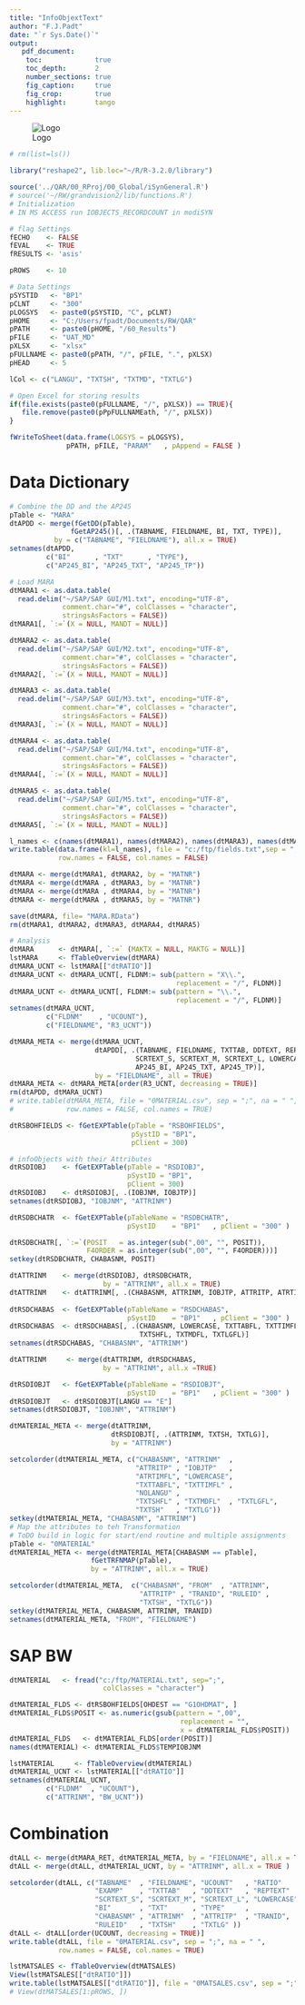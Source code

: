 ```yaml
---
title: "InfoObjextText"
author: "F.J.Padt"
date: "`r Sys.Date()`"
output: 
   pdf_document:
    toc:             true
    toc_depth:       2
    number_sections: true
    fig_caption:     true
    fig_crop:        true
    highlight:       tango    
---
```


\newpage
![Logo](http://www.grandvision.com/img/logoGV.png) 

```r
# rm(list=ls())

library("reshape2", lib.loc="~/R/R-3.2.0/library")

source('../QAR/00_RProj/00_Global/iSynGeneral.R')
# source('~/RW/grandvision2/lib/functions.R')
# Initialization
# IN MS ACCESS run IOBJECTS_RECORDCOUNT in modiSYN

# flag Settings
fECHO    <- FALSE
fEVAL    <- TRUE
fRESULTS <- 'asis' 

pROWS    <- 10

# Data Settings
pSYSTID   <- "BP1"
pCLNT     <- "300"
pLOGSYS   <- paste0(pSYSTID, "C", pCLNT)
pHOME     <- "C:/Users/fpadt/Documents/RW/QAR"
pPATH     <- paste0(pHOME, "/60_Results")  
pFILE     <- "UAT_MD"
pXLSX     <- "xlsx"
pFULLNAME <- paste0(pPATH, "/", pFILE, ".", pXLSX)
pHEAD     <- 5 

lCol <- c("LANGU", "TXTSH", "TXTMD", "TXTLG")

# Open Excel for storing results
if(file.exists(paste0(pFULLNAME, "/", pXLSX)) == TRUE){
   file.remove(paste0(pPpFULLNAMEath, "/", pXLSX))
}

fWriteToSheet(data.frame(LOGSYS = pLOGSYS), 
              pPATH, pFILE, "PARAM"   , pAppend = FALSE )

```

# Data Dictionary

```r

# Combine the DD and the AP245
pTable <- "MARA"
dtAPDD <- merge(fGetDD(pTable), 
               fGetAP245()[, .(TABNAME, FIELDNAME, BI, TXT, TYPE)],
           by = c("TABNAME", "FIELDNAME"), all.x = TRUE)
setnames(dtAPDD, 
         c("BI"      , "TXT"      , "TYPE"),
         c("AP245_BI", "AP245_TXT", "AP245_TP"))

# Load MARA
dtMARA1 <- as.data.table(
  read.delim("~/SAP/SAP GUI/M1.txt", encoding="UTF-8", 
             comment.char="#", colClasses = "character", 
             stringsAsFactors = FALSE))
dtMARA1[, `:=`(X = NULL, MANDT = NULL)]

dtMARA2 <- as.data.table(
  read.delim("~/SAP/SAP GUI/M2.txt", encoding="UTF-8", 
             comment.char="#", colClasses = "character", 
             stringsAsFactors = FALSE))
dtMARA2[, `:=`(X = NULL, MANDT = NULL)]

dtMARA3 <- as.data.table(
  read.delim("~/SAP/SAP GUI/M3.txt", encoding="UTF-8", 
             comment.char="#", colClasses = "character", 
             stringsAsFactors = FALSE))
dtMARA3[, `:=`(X = NULL, MANDT = NULL)]

dtMARA4 <- as.data.table(
  read.delim("~/SAP/SAP GUI/M4.txt", encoding="UTF-8", 
             comment.char="#", colClasses = "character", 
             stringsAsFactors = FALSE))
dtMARA4[, `:=`(X = NULL, MANDT = NULL)]

dtMARA5 <- as.data.table(
  read.delim("~/SAP/SAP GUI/M5.txt", encoding="UTF-8", 
             comment.char="#", colClasses = "character", 
             stringsAsFactors = FALSE))
dtMARA5[, `:=`(X = NULL, MANDT = NULL)]

l_names <- c(names(dtMARA1), names(dtMARA2), names(dtMARA3), names(dtMARA4), names(dtMARA5))
write.table(data.frame(kl=l_names), file = "c:/ftp/fields.txt",sep = ";", 
            row.names = FALSE, col.names = FALSE)

dtMARA <- merge(dtMARA1, dtMARA2, by = "MATNR")
dtMARA <- merge(dtMARA , dtMARA3, by = "MATNR")
dtMARA <- merge(dtMARA , dtMARA4, by = "MATNR")
dtMARA <- merge(dtMARA , dtMARA5, by = "MATNR")

save(dtMARA, file= "MARA.RData")
rm(dtMARA1, dtMARA2, dtMARA3, dtMARA4, dtMARA5)

# Analysis
dtMARA      <- dtMARA[, `:=` (MAKTX = NULL, MAKTG = NULL)]
lstMARA     <- fTableOverview(dtMARA)
dtMARA_UCNT <- lstMARA[["dtRATIO"]]
dtMARA_UCNT <- dtMARA_UCNT[, FLDNM:= sub(pattern = "X\\.", 
                                         replacement = "/", FLDNM)]
dtMARA_UCNT <- dtMARA_UCNT[, FLDNM:= sub(pattern = "\\.", 
                                         replacement = "/", FLDNM)]
setnames(dtMARA_UCNT, 
         c("FLDNM"    , "UCOUNT"),
         c("FIELDNAME", "R3_UCNT"))

dtMARA_META <- merge(dtMARA_UCNT, 
                     dtAPDD[, .(TABNAME, FIELDNAME, TXTTAB, DDTEXT, REPTEXT, 
                               SCRTEXT_S, SCRTEXT_M, SCRTEXT_L, LOWERCASE, 
                               AP245_BI, AP245_TXT, AP245_TP)], 
                     by = "FIELDNAME", all = TRUE)
dtMARA_META <- dtMARA_META[order(R3_UCNT, decreasing = TRUE)]
rm(dtAPDD, dtMARA_UCNT)
# write.table(dtMARA_META, file = "0MATERIAL.csv", sep = ";", na = " ",
#             row.names = FALSE, col.names = TRUE)
```

```r

dtRSBOHFIELDS <- fGetEXPTable(pTable = "RSBOHFIELDS", 
                              pSystID = "BP1",
                              pClient = 300)  

# infoObjects with their Attributes
dtRSDIOBJ    <- fGetEXPTable(pTable = "RSDIOBJ", 
                             pSystID = "BP1",
                             pClient = 300) 
dtRSDIOBJ    <- dtRSDIOBJ[, .(IOBJNM, IOBJTP)]
setnames(dtRSDIOBJ, "IOBJNM", "ATTRINM")

dtRSDBCHATR  <- fGetEXPTable(pTableName = "RSDBCHATR", 
                             pSystID    = "BP1"   , pClient = "300" ) 

dtRSDBCHATR[, `:=`(POSIT   = as.integer(sub(",00", "", POSIT)),
                   F4ORDER = as.integer(sub(",00", "", F4ORDER)))]
setkey(dtRSDBCHATR, CHABASNM, POSIT)

dtATTRINM    <- merge(dtRSDIOBJ, dtRSDBCHATR, 
                       by = "ATTRINM", all.x = TRUE)
dtATTRINM    <- dtATTRINM[, .(CHABASNM, ATTRINM, IOBJTP, ATTRITP, ATRTIMFL )] 
  
dtRSDCHABAS  <- fGetEXPTable(pTableName = "RSDCHABAS", 
                             pSystID    = "BP1"   , pClient = "300" ) 
dtRSDCHABAS  <- dtRSDCHABAS[, .(CHABASNM, LOWERCASE, TXTTABFL, TXTTIMFL, NOLANGU, 
                                TXTSHFL, TXTMDFL, TXTLGFL)]
setnames(dtRSDCHABAS, "CHABASNM", "ATTRINM")

dtATTRINM     <- merge(dtATTRINM, dtRSDCHABAS,
                       by = "ATTRINM", all.x =TRUE)

dtRSDIOBJT   <- fGetEXPTable(pTableName = "RSDIOBJT", 
                             pSystID    = "BP1"   , pClient = "300" ) 
dtRSDIOBJT   <- dtRSDIOBJT[LANGU == "E"]
setnames(dtRSDIOBJT, "IOBJNM", "ATTRINM")

dtMATERIAL_META <- merge(dtATTRINM, 
                         dtRSDIOBJT[, .(ATTRINM, TXTSH, TXTLG)], 
                         by = "ATTRINM")

setcolorder(dtMATERIAL_META, c("CHABASNM", "ATTRINM"  , 
                               "ATTRITP" , "IOBJTP"   ,
                               "ATRTIMFL", "LOWERCASE", 
                               "TXTTABFL", "TXTTIMFL" ,
                               "NOLANGU" , 
                               "TXTSHFL" , "TXTMDFL"  , "TXTLGFL",
                               "TXTSH"   , "TXTLG"))
setkey(dtMATERIAL_META, "CHABASNM", "ATTRINM")
# Map the attributes to teh Transformation
# ToDO build in logic for start/end routine and multiple assignments
pTable <- "0MATERIAL"
dtMATERIAL_META <- merge(dtMATERIAL_META[CHABASNM == pTable],
                    fGetTRFNMAP(pTable),
                    by = "ATTRINM", all.x = TRUE)

setcolorder(dtMATERIAL_META,  c("CHABASNM", "FROM"  , "ATTRINM", 
                                "ATTRITP" , "TRANID", "RULEID" ,
                                "TXTSH", "TXTLG"))
setkey(dtMATERIAL_META, CHABASNM, ATTRINM, TRANID)
setnames(dtMATERIAL_META, "FROM", "FIELDNAME")

```


# SAP BW

```r
dtMATERIAL   <- fread("c:/ftp/MATERIAL.txt", sep=";", 
                       colClasses = "character")

dtMATERIAL_FLDS <- dtRSBOHFIELDS[OHDEST == "G1OHDMAT", ]
dtMATERIAL_FLDS$POSIT <- as.numeric(gsub(pattern = ",00", 
                                          replacement = "",
                                          x = dtMATERIAL_FLDS$POSIT))
dtMATERIAL_FLDS   <- dtMATERIAL_FLDS[order(POSIT)]
names(dtMATERIAL) <- dtMATERIAL_FLDS$TEMPIOBJNM

lstMATERIAL     <- fTableOverview(dtMATERIAL)
dtMATERIAL_UCNT <- lstMATERIAL[["dtRATIO"]]
setnames(dtMATERIAL_UCNT, 
         c("FLDNM"  , "UCOUNT"),
         c("ATTRINM", "BW_UCNT"))
```

# Combination

```r
dtALL <- merge(dtMARA_RET, dtMATERIAL_META, by = "FIELDNAME", all.x = TRUE )
dtALL <- merge(dtALL, dtMATERIAL_UCNT, by = "ATTRINM", all.x = TRUE )

setcolorder(dtALL, c("TABNAME"  , "FIELDNAME", "UCOUNT"   , "RATIO"    ,
                     "EXAMP"    , "TXTTAB"   , "DDTEXT"   , "REPTEXT"  ,  
                     "SCRTEXT_S", "SCRTEXT_M", "SCRTEXT_L", "LOWERCASE",
                     "BI"       , "TXT"      , "TYPE"     ,      
                     "CHABASNM" , "ATTRINM"  , "ATTRITP"  , "TRANID",
                     "RULEID"   , "TXTSH"    , "TXTLG" ))
dtALL <- dtALL[order(UCOUNT, decreasing = TRUE)]
write.table(dtALL, file = "0MATERIAL.csv", sep = ";", na = " ",
            row.names = FALSE, col.names = TRUE)
```


```r
lstMATSALES <- fTableOverview(dtMATSALES)
View(lstMATSALES[["dtRATIO"]])
write.table(lstMATSALES[["dtRATIO"]], file = "0MATSALES.csv", sep = ";", row.names = FALSE, col.names = TRUE)
# View(dtMATSALES[1:pROWS, ])
```

